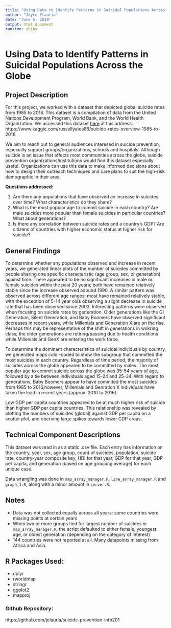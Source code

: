 ```yaml
---
title: "Using Data to Identify Patterns in Suicidal Populations Across the Globe"
author: "Joyce Elauria"
date: "June 5, 2019"
output: html_document
runtime: shiny
---
```

# Using Data to Identify Patterns in Suicidal Populations Across the Globe

## Project Description

For this project, we worked with a dataset that depicted global suicide rates from 1985 to 2016. This dataset is a compilation of data from the United Nations Development Program, World Bank, and the World Health Organization. We accessed this dataset [here](https://www.kaggle.com/russellyates88/suicide-rates-overview-1985-to-2016) at this address: https://www.kaggle.com/russellyates88/suicide-rates-overview-1985-to-2016  

We aim to reach out to general audiences interesed in suicide prevention, especially support groups/organizations, schools and hospitals. Although suicide is an issue that effects most communities across the globe, suicide prevention organizations/institutions would find this dataset especially useful. Organizations can use this data to make informed decisions about how to design their outreach techniques and care plans to suit the high-risk demographic in their area.

**Questions addressed:**  

1.	Are there any populations that have observed an increase in suicides over time? What characteristics do they share?
2.	What is the most popular age to commit suicide in each country? Are male suicides more popular than female suicides in particular countries? What about generations?
3.	Is there any correlation between suicide rates and a country's GDP? Are citizens of countries with higher economic status at higher risk for suicide?

## General Findings

To determine whether any populations observed and increase in recent years, we generated linear plots of the number of suicides committed by people sharing one specific characteristic (age group, sex, or generation) against time. There appeared to be no significant increases in male or female suicides within the past 20 years; both have remained relatively stable since the increase observed adound 1990. A similar pattern was observed across different age ranges; most have remained relatively stable, with the exception of 5-14 year olds observing a slight decrease in suicide rate that has been observed since 2003. Interesting patterns were observed when focusing on suicide rates by generation. Older generations like the GI Generation, Silent Generation, and Baby Boomers have observed significant decreases in recent years, while Millenials and Generation X are on the rise. Perhaps this may be representative of the shift in generations in wokring class; the older generations are retiring/passing due to health conditions while Millenials and GenX are entering the work force.

To determine the dominant characteristics of suicidal individuals by country, we generated maps color-coded to show the subgroup that committed the most suicides in each country. Regardless of time period, the majority of suicides across the globe appeared to be committed by males. The most popular age to commit suicide across the globe was 35-54 years of age, followed by a tie between individuals aged 15-24 and 25-34. With regard to generations, Baby Boomers appear to have commited the most suicides from 1985 to 2016,however, Millenials and Genration X individuals have taken the lead in recent years (approx. 2010 to 2016).

Low GDP per capita countries appeared to be at much higher risk of suicide than higher GDP per capita countries. This relationship was revealed by plotting the numbers of suicides (global) against GDP per capita on a scatter plot, and oberving large spikes towards lower GDP areas. 

## Technical Component Descriptions  

This dataset was read in as a static .csv file. Each entry has information on the country, year, sex, age group, count of suicides, population, suicide rate, country-year composite key, HDI for that year, GDP for that year, GDP per capita, and generation (based on age grouping average) for each unique case.

Data wrangling was done in `map_array_manager.R`, `line_array_manager.R` and `graph_1.R`, along with a minor amount in `server.R`.

## Notes

- Data was not collected equally across all years; some countries were missing points at certain years
- When two or more groups tied for largest number of suicides in `map_array_manager.R`, the script defaulted to either female, youngest age, or oldest generation (depending on the category of interest)
- 144 countries were not reported at all. Many datapoints missing from Africa and Asia.

## R Packages Used:
-	dplyr
-	rworldmap
-	stringr
-	ggplot2
- mapproj

### Github Repository: 
https://github.com/jelauria/suicide-prevention-info201
